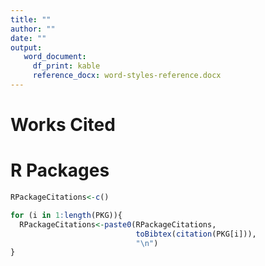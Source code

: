 ```yaml
---
title: ""
author: ""
date: ""
output: 
   word_document:
     df_print: kable
     reference_docx: word-styles-reference.docx
---
```



# Works Cited


# R Packages

```r

RPackageCitations<-c()

for (i in 1:length(PKG)){
  RPackageCitations<-paste0(RPackageCitations, 
                            toBibtex(citation(PKG[i])), 
                            "\n")
}
```
